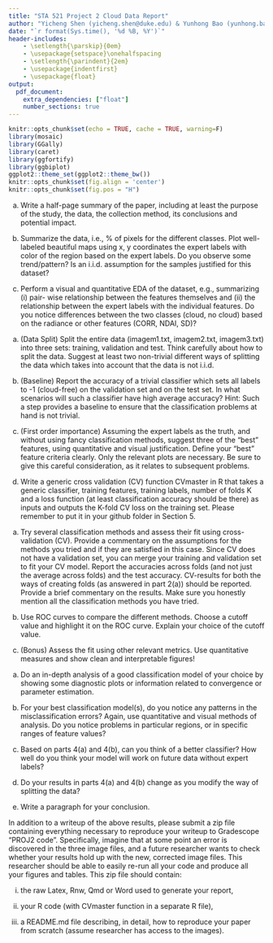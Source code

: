 ```yaml
---
title: "STA 521 Project 2 Cloud Data Report"
author: "Yicheng Shen (yicheng.shen@duke.edu) & Yunhong Bao (yunhong.bao@duke.edu)"
date: "`r format(Sys.time(), '%d %B, %Y')`"
header-includes:
    - \setlength{\parskip}{0em}
    - \usepackage{setspace}\onehalfspacing
    - \setlength{\parindent}{2em}
    - \usepackage{indentfirst}
    - \usepackage{float}
output: 
  pdf_document: 
    extra_dependencies: ["float"]
    number_sections: true
---
```


```r
knitr::opts_chunk$set(echo = TRUE, cache = TRUE, warning=F)
library(mosaic)
library(GGally)
library(caret)
library(ggfortify)
library(ggbiplot)
ggplot2::theme_set(ggplot2::theme_bw())
knitr::opts_chunk$set(fig.align = 'center')
knitr::opts_chunk$set(fig.pos = "H")
```


\section{Data Collection and Exploration}

(a) Write a half-page summary of the paper, including at least the purpose of the study, the data, the collection method, its conclusions and potential impact.

(b) Summarize the data, i.e., % of pixels for the different classes. Plot well-labeled beautiful maps using x, y coordinates the expert labels with color of the region based on the expert labels. Do you observe some trend/pattern? Is an i.i.d. assumption for the samples justified for this dataset?


(c) Perform a visual and quantitative EDA of the dataset, e.g., summarizing (i) pair- wise relationship between the features themselves and (ii) the relationship between the expert labels with the individual features. Do you notice differences between the two classes (cloud, no cloud) based on the radiance or other features (CORR, NDAI, SD)?



\section{Preparation}

(a) (Data Split) Split the entire data (imagem1.txt, imagem2.txt, imagem3.txt) into three sets: training, validation and test. Think carefully about how to split the data. Suggest at least two non-trivial different ways of splitting the data which takes into account that the data is not i.i.d.

(b) (Baseline) Report the accuracy of a trivial classifier which sets all labels to -1 (cloud-free) on the validation set and on the test set. In what scenarios will such a classifier have high average accuracy? Hint: Such a step provides a baseline to ensure that the classification problems at hand is not trivial.

(c) (First order importance) Assuming the expert labels as the truth, and without using fancy classification methods, suggest three of the “best” features, using quantitative and visual justification. Define your “best” feature criteria clearly. Only the relevant plots are necessary. Be sure to give this careful consideration, as it relates to subsequent problems.

(d) Write a generic cross validation (CV) function CVmaster in R that takes a generic classifier, training features, training labels, number of folds K and a loss function (at least classification accuracy should be there) as inputs and outputs the K-fold CV loss on the training set. Please remember to put it in your github folder in Section 5.


\section{Modeling}

(a) Try several classification methods and assess their fit using cross-validation (CV). Provide a commentary on the assumptions for the methods you tried and if they are satisfied in this case. Since CV does not have a validation set, you can merge your training and validation set to fit your CV model. Report the accuracies across folds (and not just the average across folds) and the test accuracy. CV-results for both the ways of creating folds (as answered in part 2(a)) should be reported. Provide a brief commentary on the results. Make sure you honestly mention all the classification methods you have tried.

(b) Use ROC curves to compare the different methods. Choose a cutoff value and highlight it on the ROC curve. Explain your choice of the cutoff value.

(c) (Bonus) Assess the fit using other relevant metrics. Use quantitative measures and show clean and interpretable figures!


\section{Diagnostics}

(a) Do an in-depth analysis of a good classification model of your choice by showing some diagnostic plots or information related to convergence or parameter estimation.


(b) For your best classification model(s), do you notice any patterns in the misclassification errors? Again, use quantitative and visual methods of analysis. Do you notice problems in particular regions, or in specific ranges of feature values?

(c) Based on parts 4(a) and 4(b), can you think of a better classifier? How well do you think your model will work on future data without expert labels?

(d) Do your results in parts 4(a) and 4(b) change as you modify the way of splitting the data?

(e) Write a paragraph for your conclusion.



\section{Reproducibility}

In addition to a writeup of the above results, please submit a zip file containing everything necessary to reproduce your writeup to Gradescope “PROJ2 code”. Specifically, imagine that at some point an error is discovered in the three image files, and a future researcher wants to check whether your results hold up with the new, corrected image files. This researcher should be able to easily re-run all your code and produce all your figures and tables. This zip file should contain:


(i) the raw Latex, Rnw, Qmd or Word used to generate your report,

(ii) your R code (with CVmaster function in a separate R file),

(iii) a README.md file describing, in detail, how to reproduce your paper from scratch (assume researcher has access to the images).